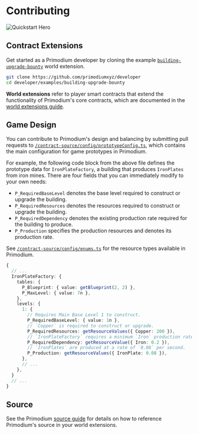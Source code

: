 # Contributing

![Quickstart Hero](../public/quickstart-hero.png)

## Contract Extensions

Get started as a Primodium developer by cloning the example [`building-upgrade-bounty`](https://github.com/primodiumxyz/developer/tree/main/examples/building-upgrade-bounty) world extension.

```bash
git clone https://github.com/primodiumxyz/developer
cd developer/examples/building-upgrade-bounty
```

**World extensions** refer to player smart contracts that extend the functionality of Primodium's core contracts, which are documented in the [world extensions guide](./world-extension.mdx).

## Game Design

You can contribute to Primodium's design and balancing by submitting pull requests to [`/contract-source/config/prototypeConfig.ts`](https://github.com/primodiumxyz/developer/blob/main/contract-source/config/prototypeConfig.ts), which contains the main configuration for game prototypes in Primodium.

For example, the following code block from the above file defines the prototype data for `IronPlateFactory`, a building that produces `IronPlates` from iron mines. There are four fields that you can immediately modify to your own needs:

- `P_RequiredBaseLevel` denotes the base level required to construct or upgrade the building.
- `P_RequiredResources` denotes the resources required to construct or upgrade the building.
- `P_RequiredDependency` denotes the existing production rate required for the building to produce.
- `P_Production` specifies the production resources and denotes its production rate.

See [`/contract-source/config/enums.ts`](https://github.com/primodiumxyz/developer/blob/main/contract-source/config/enums.ts#L34) for the resource types available in Primodium.

```ts filename="/contract-source/config/prototypeConfig.ts#L510-L560" showLineNumbers {10-17}
{
  // ...
  IronPlateFactory: {
    tables: {
      P_Blueprint: { value: getBlueprint(2, 2) },
      P_MaxLevel: { value: 7n },
    },
    levels: {
      1: {
        // Requires Main Base Level 1 to construct.
        P_RequiredBaseLevel: { value: 1n },
        // `Copper` is required to construct or upgrade.
        P_RequiredResources: getResourceValues({ Copper: 200 }),
        // `IronPlateFactory` requires a minimum `Iron` production rate of `0.2` per second to produce `IronPlates`.
        P_RequiredDependency: getResourceValue({ Iron: 0.2 }),
        // `IronPlates` are produced at a rate of `0.08` per second.
        P_Production: getResourceValues({ IronPlate: 0.08 }),
      },
      // ...
    },
  }
  // ...
}
```

## Source

See the Primodium [source guide](./overview-source.mdx) for details on how to reference Primodium's source in your world extensions.

